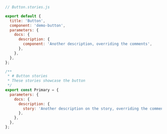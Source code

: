 ```js
// Button.stories.js

export default {
  title: 'Button',
  component: 'demo-button',
  parameters: {
    docs: {
      description: {
        component: 'Another description, overriding the comments',
      },
    },
  },
};

/**
 * # Button stories
 * These stories showcase the button
 */
export const Primary = {
  parameters: {
    docs: {
      description: {
        story: 'Another description on the story, overriding the comments',
      },
    },
  },
};
```
